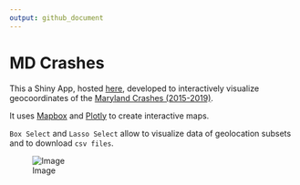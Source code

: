 ```yaml
---
output: github_document
---
```


<!-- README.md is generated from README.Rmd. Please edit that file -->

# MD Crashes

<!-- badges: start -->
<!-- badges: end -->

This a Shiny App, hosted [here](https://rden.shinyapps.io/howard/), developed to interactively visualize geocoordinates of the [Maryland Crashes (2015-2019)](https://opendata.maryland.gov/Public-Safety/Maryland-Statewide-Vehicle-Crashes/65du-s3qu).

It uses [Mapbox](https://www.mapbox.com/?utm_medium=sem&utm_source=google&utm_campaign=sem|google|brand|chko-googlesearch-pr01-mapboxbrand-br.exact-us-landingpage-search&utm_term=brand&utm_content=chko-googlesearch-pr01-mapboxbrand-br.exact-us-landingpage-search&gclid=Cj0KCQjwu6fzBRC6ARIsAJUwa2R6AsyjI0ctVJwU_VUCJ51jl1-EkXigDTm8XXFjVzOylu6RZaMbJqQaAirMEALw_wcB) and [Plotly](https://plot.ly/) to create interactive maps. 


`Box Select` and `Lasso Select` allow to visualize data of geolocation subsets and to download `csv files`.


![Image](video.gif)




